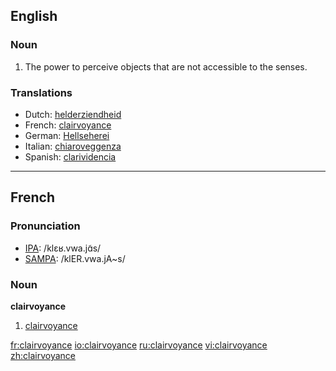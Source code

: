 ==English==
{{wikipedia}}

===Noun===
{{en-noun|-}}

# The power to perceive objects that are not accessible to the senses.

===Translations===
{{rfc-level|Translations at L3+ (AutoFormat would have corrected level of Translations)}}
*Dutch: [[helderziendheid]] {{f}}
*French: [[clairvoyance#French|clairvoyance]] {{f}}
*German: [[Hellseherei]]
*Italian: [[chiaroveggenza]] {{f}}
*Spanish: [[clarividencia]]

----

==French==

===Pronunciation===
*[[w:IPA|IPA]]: /klɛʁ.vwa.jɑ̃s/
*[[w:SAMPA|SAMPA]]: /klER.vwa.jA~s/

===Noun===
'''clairvoyance'''

# [[clairvoyance#English|clairvoyance]]

[[fr:clairvoyance]]
[[io:clairvoyance]]
[[ru:clairvoyance]]
[[vi:clairvoyance]]
[[zh:clairvoyance]]